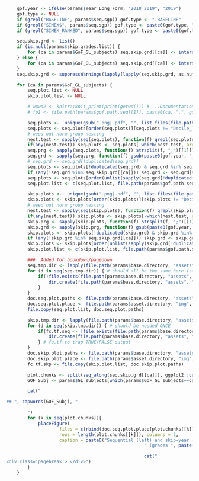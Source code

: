 
```r
	gof.year <- ifelse(params$Year_Long_Form, "2018_2019", "2019")
	gof.type <- NULL
	if (grepl("BASELINE", params$seq.sgp)) gof.type <- ".BASELINE"
	if (grepl("SIMEX$", params$seq.sgp)) gof.type <- paste0(gof.type, ".SIMEX")
	if (grepl("SIMEX_RANKED", params$seq.sgp)) gof.type <- paste0(gof.type, ".RANKED_SIMEX")

	seq.skip.grd <- list()
	if (is.null(params$skip.grades.list)) {
		for (ca in params$GoF_GL_subjects) seq.skip.grd[[ca]] <- intersect(params$seq.grades, params$skip.grades)
	} else {
		for (ca in params$GoF_GL_subjects) seq.skip.grd[[ca]] <- intersect(params$seq.grades.list[[ca]] %w/o% "EOCT", params$skip.grades.list[[ca]] %w/o% "EOCT")
	}
	seq.skip.grd <- suppressWarnings(lapply(lapply(seq.skip.grd, as.numeric), sort))  #  make numeric for re-order when grades >= 10 present

	for (ca in params$GoF_GL_subjects) {
		seq.plot.list <- NULL
		skip.plot.list <- NULL

		# wmwd2 <- knitr::knit_print(print(getwd())) # ...Documentation
		# fp1 <- file.path(params$gof.path.seq[[1]], paste0(ca, ".", gof.year, gof.type))

		seq.plots <-  unique(gsub(".png|.pdf", "", list.files(file.path(params$gof.path.seq[[1]], paste0(ca, ".", gof.year, gof.type)))))
		seq.plots <- seq.plots[order(seq.plots)][seq.plots != "Decile_Tables"]
		# weed out norm group nesting
		nest.test <- sapply(seq(seq.plots), function(f) grepl(seq.plots[f], seq.plots[-f]))
		if(any(nest.test)) seq.plots <- seq.plots[-which(nest.test, arr.ind = TRUE)[,2]]
		seq.prg <- sapply(seq.plots, function(f) strsplit(f, ";")[[1]])
		seq.grd <- sapply(seq.prg, function(f) gsub(paste0(gof.year, "_", sub("MATHEMATICS", "MATH", ca), "_"), "", f[1]))
		# seq.grd <- seq.grd[!duplicated(seq.grd)]
		seq.plots <- seq.plots[!duplicated(seq.grd) & seq.grd %in% seq.skip.grd[[ca]]]  #  additional removal of dups needed for Utah
		if (any(!seq.grd %in% seq.skip.grd[[ca]])) seq.grd <- seq.grd[seq.grd %in% seq.skip.grd[[ca]]]
		seq.plots <- seq.plots[order(unlist(sapply(seq.grd[!duplicated(seq.grd)], as.numeric)))] # re-order for grades >= 10
		seq.plot.list <- c(seq.plot.list, file.path(params$gof.path.seq[[1]], paste0(ca, ".", gof.year, gof.type), paste0(seq.plots[!is.na(seq.plots)], ".png")))

		skip.plots <-  unique(gsub(".png|.pdf", "", list.files(file.path(params$gof.path.skip[[1]], paste0(ca, ".", gof.year, gof.type)))))
		skip.plots <- skip.plots[order(skip.plots)][skip.plots != "Decile_Tables"]
		# weed out norm group nesting
		nest.test <- sapply(seq(skip.plots), function(f) grepl(skip.plots[f], skip.plots[-f]))
		if(any(nest.test)) skip.plots <- skip.plots[-which(nest.test, arr.ind = TRUE)[,2]]
		skip.prg <- sapply(skip.plots, function(f) strsplit(f, ";")[[1]])
		skip.grd <- sapply(skip.prg, function(f) gsub(paste0(gof.year, "_", sub("MATHEMATICS", "MATH", ca), "_"), "", f[1]))
		skip.plots <- skip.plots[!duplicated(skip.grd) & skip.grd %in% seq.skip.grd[[ca]]]
		if (any(!skip.grd %in% seq.skip.grd[[ca]])) skip.grd <- skip.grd[skip.grd %in% seq.skip.grd[[ca]]]
		skip.plots <- skip.plots[order(unlist(sapply(skip.grd[!duplicated(skip.grd)], as.numeric)))] # re-order for grades >= 10
		skip.plot.list <- c(skip.plot.list, file.path(params$gof.path.skip[[1]], paste0(ca, ".", gof.year, gof.type), paste0(skip.plots[!is.na(skip.plots)], ".png")))

		###  Added for bookdown/pagedown
		seq.tmp.dir <- lapply(file.path(params$base.directory, "assets", "img", "Goodness_of_Fit", "Sequential", gsub(params$gof.path.seq, "", seq.plot.list, fixed=TRUE)), strsplit, "/")
		for (d in seq(seq.tmp.dir)) { # should all be the same here (same content area) and already created in seq only
			if(!file.exists(file.path(params$base.directory, "assets", "img", "Goodness_of_Fit", "Sequential", tail(seq.tmp.dir[[d]][[1]], 2)[1]))) {
				dir.create(file.path(params$base.directory, "assets", "img", "Goodness_of_Fit", "Sequential", tail(seq.tmp.dir[[d]][[1]], 2)[1]))
			}
		}
		doc.seq.plot.paths <- file.path(params$base.directory, "assets", "img", "Goodness_of_Fit", "Sequential", gsub(params$gof.path.seq, "", seq.plot.list, fixed=TRUE))
		doc.seq.plot.place <- file.path(params$asset.directory, "img", "Goodness_of_Fit", "Sequential", gsub(params$gof.path.seq, "", seq.plot.list, fixed=TRUE))
		file.copy(seq.plot.list, doc.seq.plot.paths)

		skip.tmp.dir <- lapply(file.path(params$base.directory, "assets", "img", "Goodness_of_Fit", "Skip_Year", gsub(params$gof.path.skip, "", skip.plot.list, fixed=TRUE)), strsplit, "/")
		for (d in seq(skip.tmp.dir)) { # should be needed ONCE
			if(fc.tf.seq <- !file.exists(file.path(params$base.directory, "assets", "img", "Goodness_of_Fit", "Skip_Year", tail(skip.tmp.dir[[d]][[1]], 2)[1]))) {
				dir.create(file.path(params$base.directory, "assets", "img", "Goodness_of_Fit", "Skip_Year", tail(skip.tmp.dir[[d]][[1]], 2)[1]), recursive = TRUE)
			} # fe.tf to trap TRUE/FALSE output
		}
		doc.skip.plot.paths <- file.path(params$base.directory, "assets", "img", "Goodness_of_Fit", "Skip_Year", gsub(params$gof.path.skip, "", skip.plot.list, fixed=TRUE))
		doc.skip.plot.place <- file.path(params$asset.directory, "img", "Goodness_of_Fit", "Skip_Year", gsub(params$gof.path.skip, "", skip.plot.list, fixed=TRUE))
		fc.tf.skp <- file.copy(skip.plot.list, doc.skip.plot.paths)

		plot.chunks <- split(seq_along(seq.skip.grd[[ca]]), ggplot2::cut_interval(seq_along(seq.skip.grd[[ca]]), length=2))
		GOF_Subj <- params$GL_subjects[which(params$GoF_GL_subjects==ca)]

		cat("

## ", capwords(GOF_Subj), "

		")
		for (k in seq(plot.chunks)){
			placeFigure(
					files = c(rbind(doc.seq.plot.place[plot.chunks[[k]]], doc.skip.plot.place[plot.chunks[[k]]])),
					rows = length(plot.chunks[[k]]), columns = 2,
					caption = paste0("Sequential (left) and skip-year (right) fit plots for ", capwords(sub("MATHEMATICS", "MATH", GOF_Subj)),
													" (grades ", paste(seq.skip.grd[[ca]][plot.chunks[[k]]], collapse = " - "),")"))

													cat("
<div class='pagebreak'> </div>")
		}
	}
```

